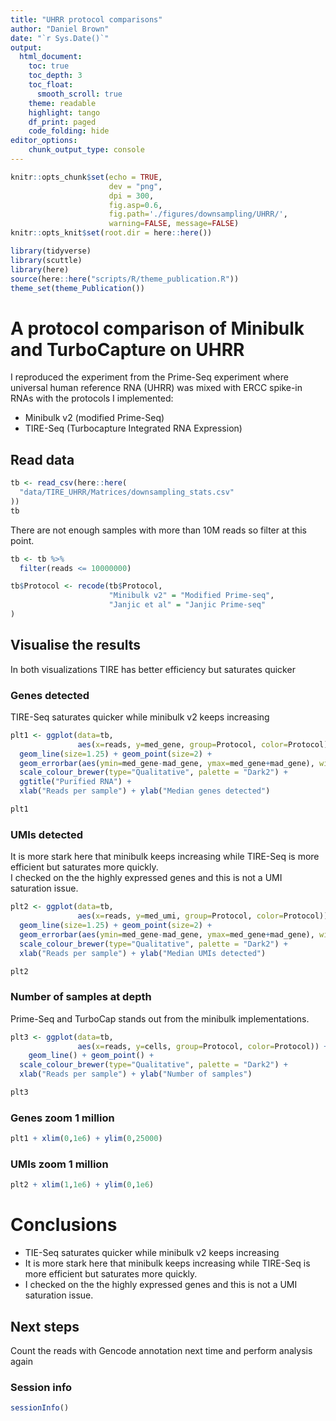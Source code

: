```yaml
---
title: "UHRR protocol comparisons"
author: "Daniel Brown"
date: "`r Sys.Date()`"
output:
  html_document:
    toc: true
    toc_depth: 3
    toc_float:
      smooth_scroll: true
    theme: readable
    highlight: tango 
    df_print: paged
    code_folding: hide
editor_options: 
    chunk_output_type: console
---
```


```r
knitr::opts_chunk$set(echo = TRUE,
                      dev = "png",
                      dpi = 300,
                      fig.asp=0.6,
                      fig.path='./figures/downsampling/UHRR/',
                      warning=FALSE, message=FALSE)
knitr::opts_knit$set(root.dir = here::here())

library(tidyverse)
library(scuttle)
library(here)
source(here::here("scripts/R/theme_publication.R"))
theme_set(theme_Publication())
```

# A protocol comparison of Minibulk and TurboCapture on UHRR

I reproduced the experiment from the Prime-Seq experiment where universal human reference RNA (UHRR) was mixed with ERCC spike-in RNAs with the protocols I implemented:

* Minibulk v2 (modified Prime-Seq)
* TIRE-Seq (Turbocapture Integrated RNA Expression)

## Read data

```r
tb <- read_csv(here::here(
  "data/TIRE_UHRR/Matrices/downsampling_stats.csv"
))
tb
```

There are not enough samples with more than 10M reads so filter at this point.

```r
tb <- tb %>% 
  filter(reads <= 10000000)

tb$Protocol <- recode(tb$Protocol,
                      "Minibulk v2" = "Modified Prime-seq",
                      "Janjic et al" = "Janjic Prime-seq"
)
```

## Visualise the results {.tabset}

In both visualizations TIRE has better efficiency but saturates quicker

### Genes detected

TIRE-Seq saturates quicker while minibulk v2 keeps increasing

```r
plt1 <- ggplot(data=tb, 
               aes(x=reads, y=med_gene, group=Protocol, color=Protocol)) +
  geom_line(size=1.25) + geom_point(size=2) +
  geom_errorbar(aes(ymin=med_gene-mad_gene, ymax=med_gene+mad_gene), width=.1, size=1.25) +
  scale_colour_brewer(type="Qualitative", palette = "Dark2") +
  ggtitle("Purified RNA") +
  xlab("Reads per sample") + ylab("Median genes detected")

plt1
```

### UMIs detected

It is more stark here that minibulk keeps increasing while TIRE-Seq is more efficient but saturates more quickly.  
I checked on the the highly expressed genes and this is not a UMI saturation issue.

```r
plt2 <- ggplot(data=tb, 
               aes(x=reads, y=med_umi, group=Protocol, color=Protocol)) +
  geom_line(size=1.25) + geom_point(size=2) +
  geom_errorbar(aes(ymin=med_gene-mad_gene, ymax=med_gene+mad_gene), width=.1, size=1.25) +
  scale_colour_brewer(type="Qualitative", palette = "Dark2") +
  xlab("Reads per sample") + ylab("Median UMIs detected")

plt2
```

### Number of samples at depth

Prime-Seq and TurboCap stands out from the minibulk implementations.

```r
plt3 <- ggplot(data=tb, 
               aes(x=reads, y=cells, group=Protocol, color=Protocol)) +
    geom_line() + geom_point() +
  scale_colour_brewer(type="Qualitative", palette = "Dark2") +
  xlab("Reads per sample") + ylab("Number of samples")

plt3
```

### Genes zoom 1 million

```r
plt1 + xlim(0,1e6) + ylim(0,25000)
```

### UMIs zoom 1 million

```r
plt2 + xlim(1,1e6) + ylim(0,1e6)
```

# Conclusions

* TIE-Seq saturates quicker while minibulk v2 keeps increasing
* It is more stark here that minibulk keeps increasing while TIRE-Seq is more efficient but saturates more quickly.  
* I checked on the the highly expressed genes and this is not a UMI saturation issue.

## Next steps

Count the reads with Gencode annotation next time and perform analysis again

### Session info
```r
sessionInfo()
```

